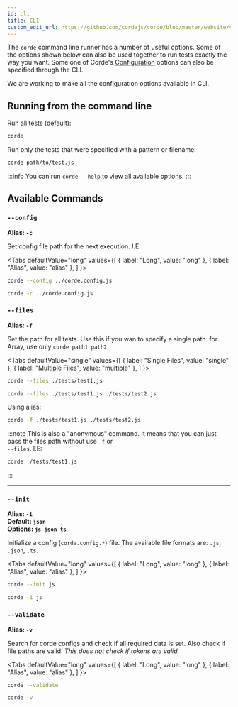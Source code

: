 ```yaml
---
id: cli
title: CLI
custom_edit_url: https://github.com/cordejs/corde/blob/master/website/versioned_docs/version-2.0.0/CLI.mdx
---
```



The `corde` command line runner has a number of useful options.
Some of the options shown below can also be used together to run tests exactly the way you want.
Some one of Corde's [Configuration](/docs/2.x/Configurations) options can also be specified through the CLI.

We are working to make all the configuration options available in CLI.

## Running from the command line

Run all tests (default):

```bash
corde
```

Run only the tests that were specified with a pattern or filename:

```bash
corde path/to/test.js
```

:::info
You can run `corde --help` to view all available options.
:::

## Available Commands

### `--config`

**Alias: `-c`**

Set config file path for the next execution. I.E:

<Tabs
  defaultValue="long"
  values={[
    { label: "Long", value: "long" },
    { label: "Alias", value: "alias" },
   ]
  }>
  <TabItem value="long">

```bash
corde --config ../corde.config.js
```

  </TabItem>
  <TabItem value="alias">

```bash
corde -c ../corde.config.js
```

  </TabItem>
</Tabs>

### `--files`

**Alias: `-f`**

Set the path for all tests. Use this if you wan to specify a single path. for Array, use only `corde path1 path2`

<Tabs
  defaultValue="single"
  values={[
    { label: "Single Files", value: "single" },
    { label: "Multiple Files", value: "multiple" },
   ]
  }>
  <TabItem value="single">

```bash
corde --files ./tests/test1.js
```

  </TabItem>
  <TabItem value="multiple">

```bash
corde --files ./tests/test1.js ./tests/test2.js
```

  </TabItem>
</Tabs>

Using alias:

```bash
corde -f ./tests/test1.js ./tests/test2.js
```

:::note
This is also a "anonymous" command. It means that you can just pass the files path without use `-f` or  
`--files`. I.E:

```bash
corde ./tests/test1.js
```

:::

---

### `--init`

**Alias: `-i`**  
**Default: `json`**  
**Options: `js json ts`**

Initialize a config (`corde.config.*`) file. The available file formats are: `.js`, `.json`, `.ts`.

<Tabs
  defaultValue="long"
  values={[
    { label: "Long", value: "long" },
    { label: "Alias", value: "alias" },
   ]
  }>
  <TabItem value="long">

```bash
corde --init js
```

  </TabItem>
  <TabItem value="alias">

```bash
corde -i js
```

  </TabItem>
</Tabs>

### `--validate`

**Alias: `-v`**

Search for corde configs and check if all required data is set. Also check if file paths are valid.
_This does not check if tokens are valid._

<Tabs
  defaultValue="long"
  values={[
    { label: "Long", value: "long" },
    { label: "Alias", value: "alias" },
   ]
  }>
  <TabItem value="long">

```bash
corde --validate
```

  </TabItem>
  <TabItem value="alias">

```bash
corde -v
```

  </TabItem>
</Tabs>
